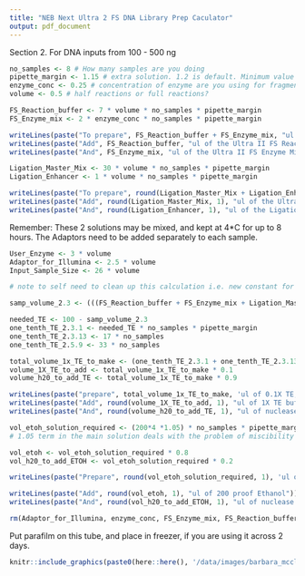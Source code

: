 ```yaml
---
title: "NEB Next Ultra 2 FS DNA Library Prep Caculator"
output: pdf_document
---
```

\vspace{-5truemm}
Section 2. For DNA inputs from 100 - 500 ng

\begin{center}
Interactive input goes here!
\end{center}
```r
no_samples <- 8 # How many samples are you doing
pipette_margin <- 1.15 # extra solution. 1.2 is default. Minimum value is 1 !!!
enzyme_conc <- 0.25 # concentration of enzyme are you using for fragmentation? 
volume <- 0.5 # half reactions or full reactions? 
```
\begin{center}
Fragmentation Solution: 
\end{center}
```r
FS_Reaction_buffer <- 7 * volume * no_samples * pipette_margin
FS_Enzyme_mix <- 2 * enzyme_conc * no_samples * pipette_margin

writeLines(paste("To prepare", FS_Reaction_buffer + FS_Enzyme_mix, "ul of the Fragmentation mix"))
writeLines(paste("Add", FS_Reaction_buffer, "ul of the Ultra II FS Reaction Buffer"))
writeLines(paste("And", FS_Enzyme_mix, "ul of the Ultra II FS Enzyme Mix"))
```
\begin{center}
Adaptor Ligation Solution:
\end{center}
```r
Ligation_Master_Mix <- 30 * volume * no_samples * pipette_margin
Ligation_Enhancer <- 1 * volume * no_samples * pipette_margin

writeLines(paste("To prepare", round(Ligation_Master_Mix + Ligation_Enhancer, 1), "ul of the Adaptor Ligation mix"))
writeLines(paste("Add", round(Ligation_Master_Mix, 1), "ul of the Ultra II Ligation Master Mix"))
writeLines(paste("And", round(Ligation_Enhancer, 1), "ul of the Ligation Enhancer"))
```
Remember: These 2 solutions may be mixed, and kept at 4*C for up to 8 hours. 
The Adaptors need to be added separately to each sample. 
\begin{center}
0.1x TE:
\end{center}
```r
User_Enzyme <- 3 * volume
Adaptor_for_Illumina <- 2.5 * volume
Input_Sample_Size <- 26 * volume

# note to self need to clean up this calculation i.e. new constant for volume

samp_volume_2.3 <- (((FS_Reaction_buffer + FS_Enzyme_mix + Ligation_Master_Mix + Ligation_Enhancer)/pipette_margin)/no_samples) + User_Enzyme + Adaptor_for_Illumina + Input_Sample_Size

needed_TE <- 100 - samp_volume_2.3
one_tenth_TE_2.3.1 <- needed_TE * no_samples * pipette_margin
one_tenth_TE_2.3.13 <- 17 * no_samples 
one_tenth_TE_2.5.9 <- 33 * no_samples

total_volume_1x_TE_to_make <- (one_tenth_TE_2.3.1 + one_tenth_TE_2.3.13 + one_tenth_TE_2.5.9) * pipette_margin
volume_1X_TE_to_add <- total_volume_1x_TE_to_make * 0.1
volume_h20_to_add_TE <- total_volume_1x_TE_to_make * 0.9

writeLines(paste("prepare", total_volume_1x_TE_to_make, 'ul of 0.1X TE, enough for the entire library prep'))
writeLines(paste("Add", round(volume_1X_TE_to_add, 1), "ul of 1X TE buffer"))
writeLines(paste("And", round(volume_h20_to_add_TE, 1), "ul of nuclease free water"))

```
\begin{center}
80 percent EtOH (v./v.):
\end{center}
```r

vol_etoh_solution_required <- (200*4 *1.05) * no_samples * pipette_margin 
# 1.05 term in the main solution deals with the problem of miscibility between ethanol and water. 

vol_etoh <- vol_etoh_solution_required * 0.8
vol_h20_to_add_ETOH <- vol_etoh_solution_required * 0.2

writeLines(paste("Prepare", round(vol_etoh_solution_required, 1), 'ul of 80% v.v. EtOH, enough for the entire library prep'))

writeLines(paste("Add", round(vol_etoh, 1), "ul of 200 proof Ethanol"))
writeLines(paste("And", round(vol_h20_to_add_ETOH, 1), "ul of nuclease free water"))

rm(Adaptor_for_Illumina, enzyme_conc, FS_Enzyme_mix, FS_Reaction_buffer, Input_Sample_Size, Ligation_Enhancer, Ligation_Master_Mix, no_samples, pipette_margin, samp_volume_2.3, User_Enzyme, volume)
```

Put parafilm on this tube, and place in freezer, if you are using it across 2 days. 
```r
knitr::include_graphics(paste0(here::here(), '/data/images/barbara_mcclintock.png'))
```
